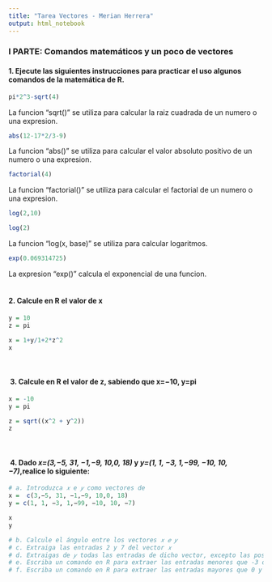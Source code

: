 ```yaml
---
title: "Tarea Vectores - Merian Herrera"
output: html_notebook
---
```


### I PARTE: Comandos matemáticos y un poco de vectores \

#### 1. Ejecute las siguientes instrucciones para practicar el uso algunos comandos de la matemática de R.

```r
pi*2^3-sqrt(4)
```
La funcion "sqrt()" se utiliza para calcular la raiz cuadrada de un numero o una expresion. \

```r
abs(12-17*2/3-9)
```
La funcion "abs()" se utiliza para calcular el valor absoluto positivo de un numero o una expresion. \

```r
factorial(4)
```
La funcion "factorial()" se utiliza para calcular el factorial de un numero o una expresion. \

```r
log(2,10)
```

```r
log(2)
```
La funcion "log(x, base)" se utiliza para calcular logaritmos. \

```r
exp(0.069314725)
```
La expresion "exp()" calcula el exponencial de una funcion. \
\

####  2. Calcule en R el valor de x

```r
y = 10
z = pi

x = 1+y/1+2*z^2
x

```
\

#### \ 3. Calcule en R el valor de z, sabiendo que x=−10, y=pi

```r
x = -10
y = pi

z = sqrt((x^2 + y^2))
z
```
\

#### \ 4. Dado *x=(3,−5, 31, −1,−9, 10,0, 18)* y *y=(1, 1, −3, 1,−99, −10, 10, −7)*,realice lo siguiente:

```r
# a. Introduzca 𝑥 e 𝑦 como vectores de
x =  c(3,−5, 31, −1,−9, 10,0, 18)
y = c(1, 1, −3, 1,−99, −10, 10, −7)

x
y

# b. Calcule el ángulo entre los vectores 𝑥 𝑒 𝑦
# c. Extraiga las entradas 2 y 7 del vector 𝑥
# d. Extraigas de 𝑦 todas las entradas de dicho vector, excepto las posiciones 2 y 7
# e. Escriba un comando en R para extraer las entradas menores que -3 o mayores que 10.
# f. Escriba un comando en R para extraer las entradas mayores que 0 y que sean número pares.
```

```r
```
